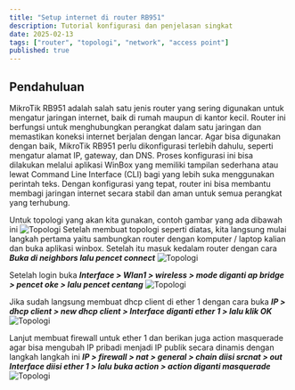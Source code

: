 ```yaml
---
title: "Setup internet di router RB951"
description: Tutorial konfigurasi dan penjelasan singkat
date: 2025-02-13
tags: ["router", "topologi", "network", "access point"]
published: true
---
```

## Pendahuluan

MikroTik RB951 adalah salah satu jenis router yang sering digunakan untuk mengatur jaringan internet, 
baik di rumah maupun di kantor kecil. Router ini berfungsi untuk menghubungkan perangkat dalam satu 
jaringan dan memastikan koneksi internet berjalan dengan lancar. Agar bisa digunakan dengan baik, 
MikroTik RB951 perlu dikonfigurasi terlebih dahulu, seperti mengatur alamat IP, gateway, dan DNS. 
Proses konfigurasi ini bisa dilakukan melalui aplikasi WinBox yang memiliki tampilan sederhana atau 
lewat Command Line Interface (CLI) bagi yang lebih suka menggunakan perintah teks. Dengan konfigurasi 
yang tepat, router ini bisa membantu membagi jaringan internet secara 
stabil dan aman untuk semua perangkat yang terhubung.

Untuk topologi yang akan kita gunakan, contoh gambar yang ada dibawah ini
<img src="/konfigurasivlan/topologi.png" alt="Topologi" width={800}/>
Setelah membuat topologi seperti diatas, kita langsung mulai langkah pertama yaitu sambungkan router 
dengan komputer / laptop kalian dan buka aplikasi winbox. Setelah itu masuk kedalam router dengan cara
_**Buka di neighbors lalu pencet connect**_
<img src="/konfigurasivlan/1.png" alt="Topologi" width={800}/>

Setelah login buka _**Interface > Wlan1 > wireless > mode diganti ap bridge > pencet oke > lalu pencet centang**_
<img src="/konfigurasivlan/2.png" alt="Topologi" width={800}/>

Jika sudah langsung membuat dhcp client di ether 1 dengan cara buka _**IP > dhcp client > new dhcp client > Interface
diganti ether 1 > lalu klik OK**_
<img src="/konfigurasivlan/3.png" alt="Topologi" width={800}/>

Lanjut membuat firewall untuk ether 1 dan berikan juga action masquerade agar bisa mengubah IP pribadi menjadi
IP publik secara dinamis dengan langkah langkah ini _**IP > firewall > nat > general > chain diisi srcnat > out Interface
diisi ether 1 > lalu buka action > action diganti masquerade**_
<img src="/konfigurasivlan/4.png" alt="Topologi" width={800}/>
